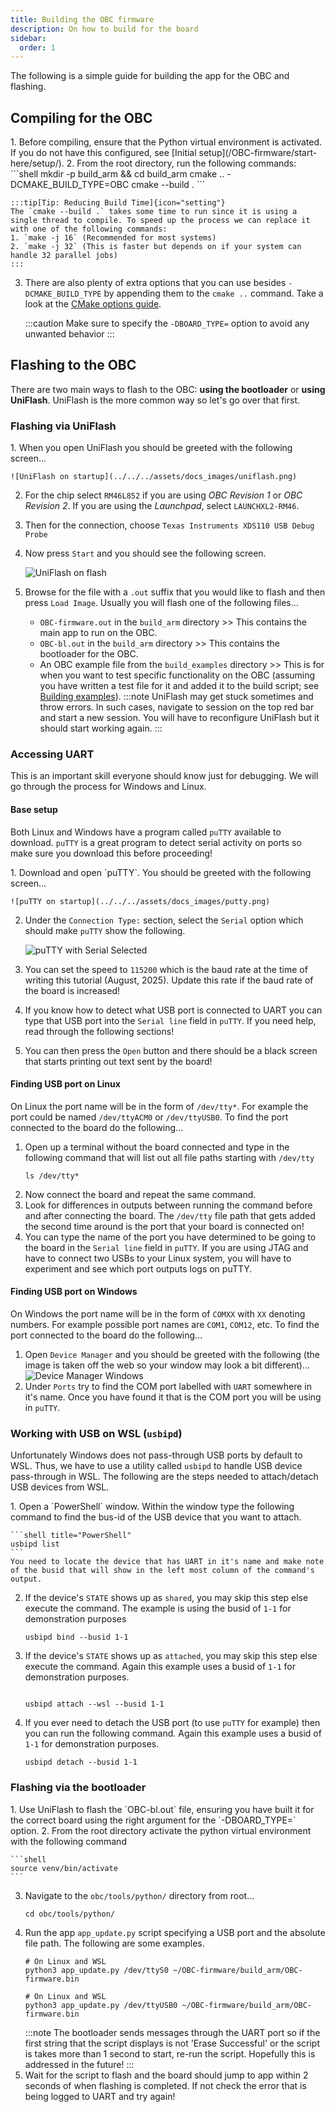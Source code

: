 ```yaml
---
title: Building the OBC firmware
description: On how to build for the board
sidebar:
  order: 1
---
```


The following is a simple guide for building the app for the OBC and flashing.

## Compiling for the OBC
<Steps>
1. Before compiling, ensure that the Python virtual environment is activated. If you do not have this configured, see [Initial setup](/OBC-firmware/start-here/setup/).
2. From the root directory, run the following commands:
    ```shell
    mkdir -p build_arm && cd build_arm
    cmake .. -DCMAKE_BUILD_TYPE=OBC
    cmake --build .
    ```

    :::tip[Tip: Reducing Build Time]{icon="setting"}
    The `cmake --build .` takes some time to run since it is using a single thread to compile. To speed up the process we can replace it with one of the following commands:
    1. `make -j 16` (Recommended for most systems)
    2. `make -j 32` (This is faster but depends on if your system can handle 32 parallel jobs)
    :::
3. There are also plenty of extra options that you can use besides `-DCMAKE_BUILD_TYPE` by appending them to the `cmake ..` command. Take a look at the [CMake options guide](/OBC-firmware/builds/cmake-options/).

    :::caution
    Make sure to specify the `-DBOARD_TYPE=` option to avoid any unwanted behavior
    :::
</Steps>

## Flashing to the OBC
There are two main ways to flash to the OBC: **using the bootloader** or **using UniFlash**. UniFlash is the more common way so let's go over that first.

### Flashing via UniFlash
<Steps>
1. When you open UniFlash you should be greeted with the following screen...

    ![UniFlash on startup](../../../assets/docs_images/uniflash.png)
2. For the chip select `RM46L852` if you are using *OBC Revision 1* or *OBC Revision 2*. If you are using the *Launchpad*, select `LAUNCHXL2-RM46`.
3. Then for the connection, choose `Texas Instruments XDS110 USB Debug Probe`
4. Now press `Start` and you should see the following screen.

    ![UniFlash on flash](../../../assets/docs_images/uniflash2.png)
5. Browse for the file with a `.out` suffix that you would like to flash and then press `Load Image`. Usually you will flash one of the following files...
    * `OBC-firmware.out` in the `build_arm` directory >> This contains the main app to run on the OBC.
    * `OBC-bl.out` in the `build_arm` directory >> This contains the bootloader for the OBC.
    * An OBC example file from the `build_examples` directory >> This is for when you want to test specific functionality on the OBC (assuming you have written a test file for it and added it to the build script; see [Building examples](/OBC-firmware/builds/build-examples/)).
    :::note
    UniFlash may get stuck sometimes and throw errors. In such cases, navigate to session on the top red bar and start a new session. You will have to reconfigure UniFlash but it should start working again.
    :::
</Steps>

### Accessing UART
This is an important skill everyone should know just for debugging. We will go through the process for Windows and Linux.

#### Base setup
Both Linux and Windows have a program called `puTTY` available to download. `puTTY` is a great program to detect serial activity on ports so make sure you download this before proceeding!

<Steps>
1. Download and open `puTTY`. You should be greeted with the following screen...

    ![puTTY on startup](../../../assets/docs_images/putty.png)
2. Under the `Connection Type:` section, select the `Serial` option which should make `puTTY` show the following.

    ![puTTY with Serial Selected](../../../assets/docs_images/putty-serial.png)

3. You can set the speed to `115200` which is the baud rate at the time of writing this tutorial (August, 2025). Update this rate if the baud rate of the board is increased!
4. If you know how to detect what USB port is connected to UART you can type that USB port into the `Serial line` field in `puTTY`. If you need help, read through the following sections!
5. You can then press the `Open` button and there should be a black screen that starts printing out text sent by the board!
</Steps>

#### Finding USB port on Linux
On Linux the port name will be in the form of `/dev/tty*`. For example the port could be named `/dev/ttyACM0` or `/dev/ttyUSB0`. To find the port connected to the board do the following...
<Steps>
1. Open up a terminal without the board connected and type in the following command that will list out all file paths starting with `/dev/tty`
    ```shell
    ls /dev/tty*
    ```
2. Now connect the board and repeat the same command.
3. Look for differences in outputs between running the command before and after connecting the board. The `/dev/tty` file path that gets added the second time around is the port that your board is connected on!
4. You can type the name of the port you have determined to be going to the board in the `Serial line` field in `puTTY`. If you are using JTAG and have to connect two USBs to your Linux system, you will have to experiment and see which port outputs logs on puTTY.
</Steps>

#### Finding USB port on Windows
On Windows the port name will be in the form of `COMXX` with `XX` denoting numbers. For example possible port names are `COM1`, `COM12`, etc. To find the port connected to the board do the following...
<Steps>
1. Open `Device Manager` and you should be greeted with the following (the image is taken off the web so your window may look a bit different)...
    ![Device Manager Windows](../../../assets/docs_images/device-manager.webp)
2. Under `Ports` try to find the COM port labelled with `UART` somewhere in it's name. Once you have found it that is the COM port you will be using in `puTTY`.
</Steps>

### Working with USB on WSL (`usbipd`)
Unfortunately Windows does not pass-through USB ports by default to WSL. Thus, we have to use a utility called `usbipd` to handle USB device pass-through in WSL. The following are the steps needed to attach/detach USB devices from WSL.

<Steps>
1. Open a `PowerShell` window. Within the window type the following command to find the bus-id of the USB device that you want to attach.

    ```shell title="PowerShell"
    usbipd list
    ```
    You need to locate the device that has UART in it's name and make note of the busid that will show in the left most column of the command's output.
2. If the device's `STATE` shows up as `shared`, you may skip this step else execute the command. The example is using the busid of `1-1` for demonstration purposes

    ```shell title="PowerShell"
    usbipd bind --busid 1-1
    ```
3. If the device's `STATE` shows up as `attached`, you may skip this step else execute the command. Again this example uses a busid of `1-1` for demonstration purposes.
    ```shell title="PowerShell"

    usbipd attach --wsl --busid 1-1
    ```
4. If you ever need to detach the USB port (to use `puTTY` for example) then you can run the following command. Again this example uses a busid of `1-1` for demonstration purposes.

    ```shell title="PowerShell"
    usbipd detach --busid 1-1
    ```
</Steps>


### Flashing via the bootloader
<Steps>
1. Use UniFlash to flash the `OBC-bl.out` file, ensuring you have built it for the correct board using the right argument for the `-DBOARD_TYPE=` option.
2. From the root directory activate the python virtual environment with the following command

    ```shell
    source venv/bin/activate
    ```
3. Navigate to the `obc/tools/python/` directory from root...
    ```shell
    cd obc/tools/python/
    ```
4. Run the app `app_update.py` script specifying a USB port and the absolute file path. The following are some examples.
    ```shell
    # On Linux and WSL
    python3 app_update.py /dev/ttyS0 ~/OBC-firmware/build_arm/OBC-firmware.bin

    # On Linux and WSL
    python3 app_update.py /dev/ttyUSB0 ~/OBC-firmware/build_arm/OBC-firmware.bin
    ```
    :::note
    The bootloader sends messages through the UART port so if the first string that the script displays is not 'Erase Successful' or the script is takes more than 1 second to start, re-run the script. Hopefully this is addressed in the future!
    :::
5. Wait for the script to flash and the board should jump to app within 2 seconds of when flashing is completed. If not check the error that is being logged to UART and try again!
</Steps>
